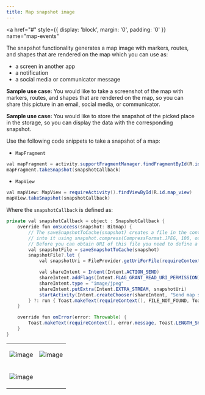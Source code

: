 ```yaml
---
title: Map snapshot image
---
```


<a
  href="#"
  style={{ display: 'block', margin: '0', padding: '0' }}
  name="map-events"
></a>

The snapshot functionality generates a map image with markers, routes, and shapes that are rendered
on the map which you can use as:

- a screen in another app
- a notification
- a social media or communicator message

**Sample use case:** You would like to take a screenshot of the map with markers, routes, and shapes
that are rendered on the map, so you can share this picture in an email, social media, or
communicator.

**Sample use case:** You would like to store the snapshot of the picked place in the storage, so you
can display the data with the corresponding snapshot.

Use the following code snippets to take a snapshot of a map:

- `MapFragment`

```java
val mapFragment = activity.supportFragmentManager.findFragmentById(R.id.map_fragment) as MapFragment
mapFragment.takeSnapshot(snapshotCallback)
```

- `MapView`

```java
val mapView: MapView = requireActivity().findViewById(R.id.map_view)
mapView.takeSnapshot(snapshotCallback)
```

Where the `snapshotCallback` is defined as:

```java
private val snapshotCallback = object : SnapshotCallback {
    override fun onSuccess(snapshot: Bitmap) {
        // The saveSnapshotToCache(snapshot) creates a file in the context.cacheDir, writes bitmap data
        // into it using snapshot.compress(CompressFormat.JPEG, 100, outputStream) then returns the file.
        // Before you can obtain URI of this file you need to define a FileProvider in the manifest.
        val snapshotFile = saveSnapshotToCache(snapshot)
        snapshotFile?.let {
            val snapshotUri = FileProvider.getUriForFile(requireContext(), FILE_PROVIDER_AUTHORITY, it)

            val shareIntent = Intent(Intent.ACTION_SEND)
            shareIntent.addFlags(Intent.FLAG_GRANT_READ_URI_PERMISSION)
            shareIntent.type = "image/jpeg"
            shareIntent.putExtra(Intent.EXTRA_STREAM, snapshotUri)
            startActivity(Intent.createChooser(shareIntent, "Send map snapshot"))
        } ?: run { Toast.makeText(requireContext(), FILE_NOT_FOUND, Toast.LENGTH_SHORT).show() }
    }

    override fun onError(error: Throwable) {
        Toast.makeText(requireContext(), error.message, Toast.LENGTH_SHORT).show()
    }
}
```

<table>
  <tbody>
    <tr>
      <td>
        <ContentWrapper maxWidth="350px" objectFit="contain">
          <p>
            <img src="../images/Snapshot_image_1.png" alt="image" />
          </p>
        </ContentWrapper>
      </td>
      <td>
        <ContentWrapper maxWidth="350px" objectFit="contain">
          <p>
            <img src="../images/Snapshot_image_2.png" alt="image" />
          </p>
        </ContentWrapper>
      </td>
    </tr>
    <tr>
      <td>
        <ContentWrapper maxWidth="350px" objectFit="contain">
          <p>
            <img src="../images/Snapshot_image_3.png" alt="image" />
          </p>
        </ContentWrapper>
      </td>
      <td></td>
    </tr>
  </tbody>
</table>